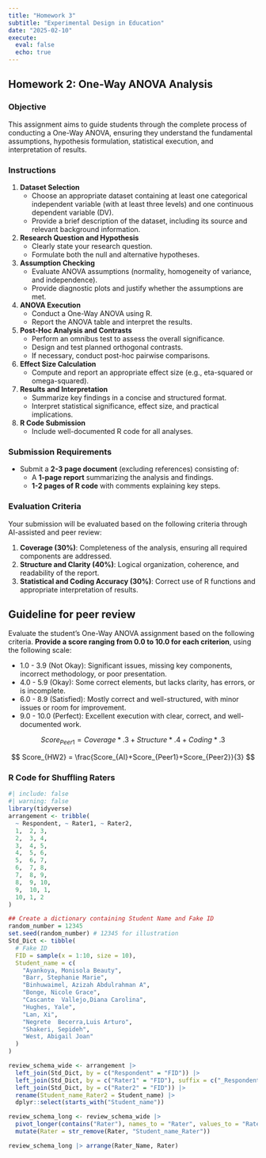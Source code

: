 ```yaml
---
title: "Homework 3"
subtitle: "Experimental Design in Education"
date: "2025-02-10"
execute: 
  eval: false
  echo: true
---
```


## Homework 2: One-Way ANOVA Analysis

### Objective

This assignment aims to guide students through the complete process of conducting a One-Way ANOVA, ensuring they understand the fundamental assumptions, hypothesis formulation, statistical execution, and interpretation of results.

### Instructions

1.  **Dataset Selection**
    -   Choose an appropriate dataset containing at least one categorical independent variable (with at least three levels) and one continuous dependent variable (DV).
    -   Provide a brief description of the dataset, including its source and relevant background information.
2.  **Research Question and Hypothesis**
    -   Clearly state your research question.
    -   Formulate both the null and alternative hypotheses.
3.  **Assumption Checking**
    -   Evaluate ANOVA assumptions (normality, homogeneity of variance, and independence).
    -   Provide diagnostic plots and justify whether the assumptions are met.
4.  **ANOVA Execution**
    -   Conduct a One-Way ANOVA using R.
    -   Report the ANOVA table and interpret the results.
5.  **Post-Hoc Analysis and Contrasts**
    -   Perform an omnibus test to assess the overall significance.
    -   Design and test planned orthogonal contrasts.
    -   If necessary, conduct post-hoc pairwise comparisons.
6.  **Effect Size Calculation**
    -   Compute and report an appropriate effect size (e.g., eta-squared or omega-squared).
7.  **Results and Interpretation**
    -   Summarize key findings in a concise and structured format.
    -   Interpret statistical significance, effect size, and practical implications.
8.  **R Code Submission**
    -   Include well-documented R code for all analyses.

### Submission Requirements

-   Submit a **2-3 page document** (excluding references) consisting of:
    -   A **1-page report** summarizing the analysis and findings.
    -   **1-2 pages of R code** with comments explaining key steps.

### Evaluation Criteria

Your submission will be evaluated based on the following criteria through AI-assisted and peer review:

1.  **Coverage (30%)**: Completeness of the analysis, ensuring all required components are addressed.
2.  **Structure and Clarity (40%)**: Logical organization, coherence, and readability of the report.
3.  **Statistical and Coding Accuracy (30%)**: Correct use of R functions and appropriate interpretation of results.

## Guideline for peer review

Evaluate the student's One-Way ANOVA assignment based on the following criteria. **Provide a score ranging from 0.0 to 10.0 for each criterion**, using the following scale:

-   1.0 - 3.9 (Not Okay): Significant issues, missing key components, incorrect methodology, or poor presentation.
-   4.0 - 5.9 (Okay): Some correct elements, but lacks clarity, has errors, or is incomplete.
-   6.0 - 8.9 (Satisfied): Mostly correct and well-structured, with minor issues or room for improvement.
-   9.0 - 10.0 (Perfect): Excellent execution with clear, correct, and well-documented work.

$$
Score_{Peer1} = Coverage * .3 + Structure * .4 + Coding * .3
$$

$$
Score_{HW2} = \frac{Score_{AI}+Score_{Peer1}+Score_{Peer2}}{3}
$$

### R Code for Shuffling Raters

```r
#| include: false
#| warning: false
library(tidyverse)
arrangement <- tribble(
  ~ Respondent, ~ Rater1, ~ Rater2,
  1,  2, 3,
  2,  3, 4,
  3,  4, 5,
  4,  5, 6,
  5,  6, 7,
  6,  7, 8,
  7,  8, 9,
  8,  9, 10,
  9,  10, 1,
  10, 1, 2
)

## Create a dictionary containing Student Name and Fake ID 
random_number = 12345
set.seed(random_number) # 12345 for illustration
Std_Dict <- tibble(
  # Fake ID
  FID = sample(x = 1:10, size = 10),
  Student_name = c(
    "Ayankoya, Monisola Beauty",
    "Barr, Stephanie Marie",
    "Binhuwaimel, Azizah Abdulrahman A",
    "Bonge, Nicole Grace",
    "Cascante  Vallejo,Diana Carolina",
    "Hughes, Yale",
    "Lan, Xi",
    "Negrete  Becerra,Luis Arturo",
    "Shakeri, Sepideh",
    "West, Abigail Joan"
  )
) 

review_schema_wide <- arrangement |> 
  left_join(Std_Dict, by = c("Respondent" = "FID")) |> 
  left_join(Std_Dict, by = c("Rater1" = "FID"), suffix = c("_Respondent" ,"_Rater1"), keep = FALSE) |> 
  left_join(Std_Dict, by = c("Rater2" = "FID")) |> 
  rename(Student_name_Rater2 = Student_name) |> 
  dplyr::select(starts_with("Student_name"))

review_schema_long <- review_schema_wide |> 
  pivot_longer(contains("Rater"), names_to = "Rater", values_to = "Rater_Name") |> 
  mutate(Rater = str_remove(Rater, "Student_name_Rater"))

review_schema_long |> arrange(Rater_Name, Rater)
```
